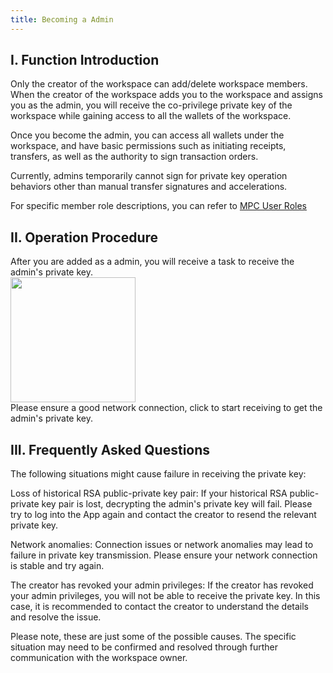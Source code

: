 ```yaml
---
title: Becoming a Admin
---
```


## I. Function Introduction

<Note>Only the creator of the workspace can add/delete workspace members.</Note>
When the creator of the workspace adds you to the workspace and assigns you as the admin, you will receive the co-privilege private key of the workspace while gaining access to all the wallets of the workspace.

<Tip> 
Once you become the admin, you can access all wallets under the workspace, and have basic permissions such as initiating receipts, transfers, as well as the authority to sign transaction orders.

Currently, admins temporarily cannot sign for private key operation behaviors other than manual transfer signatures and accelerations.

For specific member role descriptions, you can refer to [MPC User Roles](/help-center/manage-mpc/user-setting/user-role)
</Tip>

## II. Operation Procedure

<Steps>
<Step title="Open the App, Select the Workflow Module">
   After you are added as a admin, you will receive a task to receive the admin's private key.

<div className="w-full flex items-center justify-center">
        <img src="/images/user-guide/privatekeyrightreceiving.jpg" width="200"/>
</div>

</Step>

<Step title="Receive Private Key">
Please ensure a good network connection, click to start receiving to get the admin's private key.
</Step>

</Steps>


## III. Frequently Asked Questions

<Accordion title="What situations might prevent me from receiving the private key?">
The following situations might cause failure in receiving the private key:

Loss of historical RSA public-private key pair: If your historical RSA public-private key pair is lost, decrypting the admin's private key will fail. Please try to log into the App again and contact the creator to resend the relevant private key.

Network anomalies: Connection issues or network anomalies may lead to failure in private key transmission. Please ensure your network connection is stable and try again.

The creator has revoked your admin privileges: If the creator has revoked your admin privileges, you will not be able to receive the private key. In this case, it is recommended to contact the creator to understand the details and resolve the issue.

Please note, these are just some of the possible causes. The specific situation may need to be confirmed and resolved through further communication with the workspace owner.
</Accordion>

